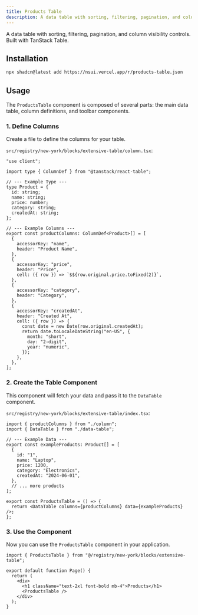 ```yaml
---
title: Products Table
description: A data table with sorting, filtering, pagination, and column visibility controls.
---
```



A data table with sorting, filtering, pagination, and column visibility controls. Built with TanStack Table.

## Installation

```bash
npx shadcn@latest add https://nsui.vercel.app/r/products-table.json
```

## Usage

<div className="my-4 p-4 border rounded-lg">
  <ProductsTableExample />
</div>

The `ProductsTable` component is composed of several parts: the main data table, column definitions, and toolbar components.

### 1. Define Columns

Create a file to define the columns for your table.

`src/registry/new-york/blocks/extensive-table/column.tsx`:

```tsx
"use client";

import type { ColumnDef } from "@tanstack/react-table";

// --- Example Type ---
type Product = {
  id: string;
  name: string;
  price: number;
  category: string;
  createdAt: string;
};

// --- Example Columns ---
export const productColumns: ColumnDef<Product>[] = [
  {
    accessorKey: "name",
    header: "Product Name",
  },
  {
    accessorKey: "price",
    header: "Price",
    cell: ({ row }) => `$${row.original.price.toFixed(2)}`,
  },
  {
    accessorKey: "category",
    header: "Category",
  },
  {
    accessorKey: "createdAt",
    header: "Created At",
    cell: ({ row }) => {
      const date = new Date(row.original.createdAt);
      return date.toLocaleDateString("en-US", {
        month: "short",
        day: "2-digit",
        year: "numeric",
      });
    },
  },
];
```

### 2. Create the Table Component

This component will fetch your data and pass it to the `DataTable` component.

`src/registry/new-york/blocks/extensive-table/index.tsx`:

```tsx
import { productColumns } from "./column";
import { DataTable } from "./data-table";

// --- Example Data ---
export const exampleProducts: Product[] = [
  {
    id: "1",
    name: "Laptop",
    price: 1200,
    category: "Electronics",
    createdAt: "2024-06-01",
  },
  // ... more products
];

export const ProductsTable = () => {
  return <DataTable columns={productColumns} data={exampleProducts} />;
};
```

### 3. Use the Component

Now you can use the `ProductsTable` component in your application.

```tsx
import { ProductsTable } from "@/registry/new-york/blocks/extensive-table";

export default function Page() {
  return (
    <div>
      <h1 className="text-2xl font-bold mb-4">Products</h1>
      <ProductsTable />
    </div>
  );
}
```
